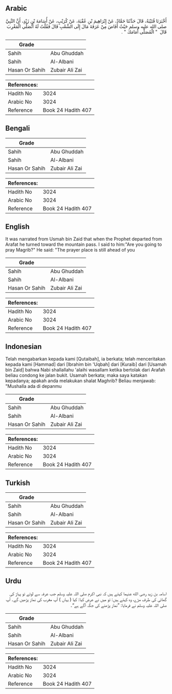 ## Arabic


<div dir="rtl" lang="ar" style={{fontSize:'larger',backgroundColor:'#f8f9fa',padding:20}}>
أَخْبَرَنَا قُتَيْبَةُ، قَالَ حَدَّثَنَا حَمَّادٌ، عَنْ إِبْرَاهِيمَ بْنِ عُقْبَةَ، عَنْ كُرَيْبٍ، عَنْ أُسَامَةَ بْنِ زَيْدٍ، أَنَّ النَّبِيَّ صلى الله عليه وسلم حَيْثُ أَفَاضَ مِنْ عَرَفَةَ مَالَ إِلَى الشِّعْبِ قَالَ فَقُلْتُ لَهُ أَتُصَلِّي الْمَغْرِبَ قَالَ ‏ "‏ الْمُصَلَّى أَمَامَكَ ‏"‏ ‏.‏
</div>
<div style={{backgroundColor:'#f8f9fa',padding:20, marginBottom: 10}}><table> <thead> <tr> <th>Grade</th> <th></th> </tr> </thead> <tbody> <tr><td>Sahih</td><td>Abu Ghuddah</td></tr><tr><td>Sahih</td><td>Al-Albani</td></tr><tr><td>Hasan Or Sahih</td><td>Zubair Ali Zai</td></tr></tbody></table><table> <thead> <tr> <th>References:</th> <th></th> </tr> </thead> <tbody><tr><td>Hadith No</td><td>3024</td></tr><tr><td>Arabic No</td><td>3024</td></tr><tr><td>Reference</td><td>Book 24 Hadith 407</td></tr></tbody></table></div>

## Bengali


<div dir="ltr" lang="bn" style={{fontSize:'larger',backgroundColor:'#f8f9fa',padding:20}}>

</div>
<div style={{backgroundColor:'#f8f9fa',padding:20, marginBottom: 10}}><table> <thead> <tr> <th>Grade</th> <th></th> </tr> </thead> <tbody> <tr><td>Sahih</td><td>Abu Ghuddah</td></tr><tr><td>Sahih</td><td>Al-Albani</td></tr><tr><td>Hasan Or Sahih</td><td>Zubair Ali Zai</td></tr></tbody></table><table> <thead> <tr> <th>References:</th> <th></th> </tr> </thead> <tbody><tr><td>Hadith No</td><td>3024</td></tr><tr><td>Arabic No</td><td>3024</td></tr><tr><td>Reference</td><td>Book 24 Hadith 407</td></tr></tbody></table></div>

## English


<div dir="ltr" lang="en" style={{fontSize:'larger',backgroundColor:'#f8f9fa',padding:20}}>
It was narrated from Usmah bin Zaid that when the Prophet departed from Arafat he turned toward the mountain pass. I said to him:"Are you going to pray Magrib?" He said: "The prayer place is still ahead of you
</div>
<div style={{backgroundColor:'#f8f9fa',padding:20, marginBottom: 10}}><table> <thead> <tr> <th>Grade</th> <th></th> </tr> </thead> <tbody> <tr><td>Sahih</td><td>Abu Ghuddah</td></tr><tr><td>Sahih</td><td>Al-Albani</td></tr><tr><td>Hasan Or Sahih</td><td>Zubair Ali Zai</td></tr></tbody></table><table> <thead> <tr> <th>References:</th> <th></th> </tr> </thead> <tbody><tr><td>Hadith No</td><td>3024</td></tr><tr><td>Arabic No</td><td>3024</td></tr><tr><td>Reference</td><td>Book 24 Hadith 407</td></tr></tbody></table></div>

## Indonesian


<div dir="ltr" lang="id" style={{fontSize:'larger',backgroundColor:'#f8f9fa',padding:20}}>
Telah mengabarkan kepada kami [Qutaibah], ia berkata; telah menceritakan kepada kami [Hammad] dari [Ibrahim bin 'Uqbah] dari [Kuraib] dari [Usamah bin Zaid] bahwa Nabi shallallahu 'alaihi wasallam ketika bertolak dari Arafah beliau condong ke jalan bukit. Usamah berkata; maka saya katakan kepadanya; apakah anda melakukan shalat Maghrib? Beliau menjawab: "Mushalla ada di depanmu
</div>
<div style={{backgroundColor:'#f8f9fa',padding:20, marginBottom: 10}}><table> <thead> <tr> <th>Grade</th> <th></th> </tr> </thead> <tbody> <tr><td>Sahih</td><td>Abu Ghuddah</td></tr><tr><td>Sahih</td><td>Al-Albani</td></tr><tr><td>Hasan Or Sahih</td><td>Zubair Ali Zai</td></tr></tbody></table><table> <thead> <tr> <th>References:</th> <th></th> </tr> </thead> <tbody><tr><td>Hadith No</td><td>3024</td></tr><tr><td>Arabic No</td><td>3024</td></tr><tr><td>Reference</td><td>Book 24 Hadith 407</td></tr></tbody></table></div>

## Turkish


<div dir="ltr" lang="tr" style={{fontSize:'larger',backgroundColor:'#f8f9fa',padding:20}}>

</div>
<div style={{backgroundColor:'#f8f9fa',padding:20, marginBottom: 10}}><table> <thead> <tr> <th>Grade</th> <th></th> </tr> </thead> <tbody> <tr><td>Sahih</td><td>Abu Ghuddah</td></tr><tr><td>Sahih</td><td>Al-Albani</td></tr><tr><td>Hasan Or Sahih</td><td>Zubair Ali Zai</td></tr></tbody></table><table> <thead> <tr> <th>References:</th> <th></th> </tr> </thead> <tbody><tr><td>Hadith No</td><td>3024</td></tr><tr><td>Arabic No</td><td>3024</td></tr><tr><td>Reference</td><td>Book 24 Hadith 407</td></tr></tbody></table></div>

## Urdu


<div dir="rtl" lang="ur" style={{fontSize:'larger',backgroundColor:'#f8f9fa',padding:20}}>
اسامہ بن زید رضی الله عنہما کہتے ہیں کہ نبی اکرم صلی اللہ علیہ وسلم جب عرفہ سے لوٹے تو پہاڑ کی گھاٹی کی طرف مڑے، وہ کہتے ہیں: تو میں نے عرض کیا: کیا ( یہاں ) آپ مغرب کی نماز پڑھیں گے۔ آپ صلی اللہ علیہ وسلم نے فرمایا: ”نماز پڑھنے کی جگہ آگے ہے“۔
</div>
<div style={{backgroundColor:'#f8f9fa',padding:20, marginBottom: 10}}><table> <thead> <tr> <th>Grade</th> <th></th> </tr> </thead> <tbody> <tr><td>Sahih</td><td>Abu Ghuddah</td></tr><tr><td>Sahih</td><td>Al-Albani</td></tr><tr><td>Hasan Or Sahih</td><td>Zubair Ali Zai</td></tr></tbody></table><table> <thead> <tr> <th>References:</th> <th></th> </tr> </thead> <tbody><tr><td>Hadith No</td><td>3024</td></tr><tr><td>Arabic No</td><td>3024</td></tr><tr><td>Reference</td><td>Book 24 Hadith 407</td></tr></tbody></table></div>